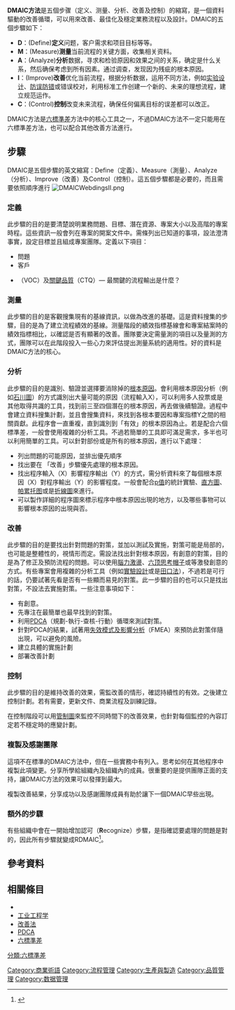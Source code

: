 {{refimprove|time=2017-03-29T11:11:02+00:00}}
'''DMAIC方法'''是五個步骤（定义、测量、分析、改善及控制）的縮寫，是一個資料驅動的改善循環，可以用來改善、最佳化及穩定業務流程以及設計。DMAIC的五個步驟如下：

* '''D'''：(Define)'''定义'''问题，客户需求和项目目标等等。
* '''M'''：(Measure)'''测量'''当前流程的关键方面，收集相关资料。
* '''A'''：(Analyze)'''分析'''数据，寻求和检验原因和效果之间的关系，确定是什么关系，然后确保考虑到所有因素。通过调查，发现因为残疵的根本原因。
* '''I'''：(Improve)'''改善'''优化当前流程，根据分析数据，运用不同方法，例如[[实验设计|实验设计]]、[[防误防错|防误防错]]或错误校对，利用标准工作创建一个新的、未来的理想流程，建立规范运作{{le|流程能力|Process capability}}。
* '''C'''：(Control)'''控制'''改变未来流程，确保任何偏离目标的误差都可以改正。

DMAIC方法是[[六標準差|六標準差]]方法中的核心工具之一，不過DMAIC方法不一定只能用在六標準差方法，也可以配合其他改善方法進行。

==步驟==
DMAIC是五個步驟的英文縮寫：Define（定義）、Measure（測量）、Analyze（分析）、Improve（改善）及Control（控制）。這五個步驟都是必要的，而且需要依照順序進行
[[File:DMAICWebdingsII.png|thumbnail]]

===定義===
此步驟的目的是要清楚說明業務問題、目標、潛在資源、專案大小以及高階的專案時程。這些資訊一般會列在專案的開案文件中。需條列出已知道的事項，設法澄清事實，設定目標並且組成專案團隊。定義以下項目：
* 問題 
* 客戶
* {{le|顧客心聲|Voice of the customer}}（VOC）及[[關鍵品質|關鍵品質]]（CTQ）— 最關鍵的流程輸出是什麼？

===測量===
此步驟的目的是客觀搜集現有的基線資訊，以做為改進的基礎。這是資料搜集的步驟，目的是為了建立流程績效的基線。测量階段的績效指標基線會和專案結案時的績效指標相比，以確認是否有顯著的改善。團隊要決定需量測的項目以及量測的方式，團隊可以在此階段投入一些心力來評估提出測量系統的適用性。好的資料是DMAIC方法的核心。

===分析===
此步驟的目的是識別、驗證並選擇要消除掉的[[根本原因|根本原因]]。會利用根本原因分析（例如[[石川圖|石川圖]]）的方式識別出大量可能的原因（流程輸入X），可以利用多人投票或是其他取得共識的工具，找到前三至四個潛在的根本原因，再去做後續驗證。過程中會建立資料搜集計劃，並且會搜集資料，來找到各根本要因和專案指標Y之間的相關貢獻。此程序會一直重複，直到識別到「有效」的根本原因為止。若是配合六個標準差，一般會使用複雜的分析工具。不過若簡單的工具即可滿足需求，多半也可以利用簡單的工具。可以針對部份或是所有的根本原因，進行以下處理：

* 列出問題的可能原因，並排出優先順序
* 找出要在 「改善」步驟優先處理的根本原因。
* 找出程序輸入（X）影響程序輸出（Y）的方式，需分析資料來了每個根本原因（X）對程序輸出（Y）的影響程度。一般會配合[[p值|p值]]的統計實驗、[[直方圖|直方圖]]、[[帕累托图|帕累托图]]或是[[折線圖|折線圖]]來進行。
* 可以製作詳細的程序圖來標示程序中根本原因出現的地方，以及哪些事物可以影響根本原因的出現與否。

===改善===
此步驟的目的是要找出針對問題的對策，並加以測試及實施，對策可能是局部的，也可能是整體性的，視情形而定。需設法找出針對根本原因，有創意的對策，目的是為了修正及預防流程的問題。可以使用[[腦力激盪|腦力激盪]]、[[六顶思考帽子|六顶思考帽子]]或{{le|隨機刺激|Random stimulus}}等激發創意的方式。有些專案會用複雜的分析工具（例如[[實驗設計|實驗設計]]或是[[田口法|田口法]]），不過若是可行的話，仍要試著先看是否有一些顯而易見的對策。此一步驟的目的也可以只是找出對策，不設法去實施對策。一些注意事項如下：

* 有創意。
* 先專注在最簡單也最早找到的對策。
* 利用[[PDCA|PDCA]]（規劃-執行-查核-行動）循環來測試對策。
* 針對PDCA的結果，試著用[[失效模式及影響分析|失效模式及影響分析]]（FMEA）來預防此對策伴隨出現，可以避免的風險。
* 建立具體的實施計劃
* 部署改善計劃

===控制===
此步驟的目的是維持改善的效果，需監改善的情形，確認持續性的有效。之後建立控制計劃。若有需要，更新文件、商業流程及訓練記錄。

在控制階段可以用[[管制圖|管制圖]]來監控不同時間下的改善效果，也針對每個監控的內容訂定若不穩定時的應變計劃。

===複製及感謝團隊===
這項不在標準的DMAIC方法中，但在一些實務中有列入。思考如何在其他程序中複製此項變更。分享所學給組織內及組織內的成員。很重要的是提供團隊正面的支持，讓DMAIC方法的效果可以發揮到最大。

複製改善結果，分享成功以及感謝團隊成員有助於讓下一個DMAIC早些出現。

===額外的步驟===
有些組織中會在一開始增加認可（'''R'''ecognize）步驟，是指確認要處理的問題是對的，因此所有步驟就變成RDMAIC<ref name="WebberWallace2006p43">{{cite book | first1=Larry | last1=Webber | first2=Michael | last2=Wallace | title=Quality Control for Dummies | url=https://books.google.com/books?id=9BWkxto2fcEC&pg=PA43 | accessdate=2012-05-16 | date=2006-12-15 | publisher=For Dummies | isbn=978-0-470-06909-7 | pages=42–43 | archive-date=2013-06-05 | archive-url=https://web.archive.org/web/20130605091832/http://books.google.com/books?id=9BWkxto2fcEC&pg=PA43 | dead-url=no }}</ref>。

==參考資料==
{{reflist}}
==相關條目==
*{{le|六標準差設計|Design_for_Six_Sigma}}
*[[工业工程学|工业工程学]]
*[[改善法|改善法]]
*[[PDCA|PDCA]]
*[[六標準差|六標準差]]
[[分類:六標準差|分類:六標準差]]
[[Category:商業術語|Category:商業術語]]
[[Category:流程管理|Category:流程管理]]
[[Category:生產與製造|Category:生產與製造]]
[[Category:品質管理|Category:品質管理]]
[[Category:数据管理|Category:数据管理]]